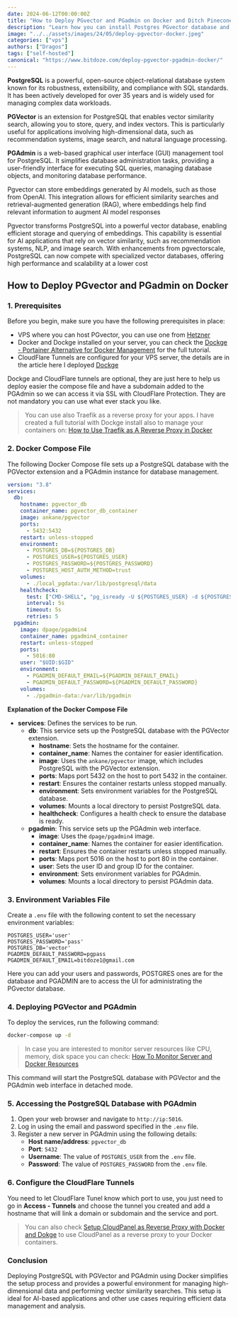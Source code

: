 ```yaml
---
date: 2024-06-12T00:00:00Z
title: "How to Deploy PGvector and PGadmin on Docker and Ditch Pinecone"
description: "Learn how you can install Postgres PGvector database and PGadmin on Docker Compose for your projects."
image: "../../assets/images/24/05/deploy-pgvector-docker.jpeg"
categories: ["vps"]
authors: ["Dragos"]
tags: ["self-hosted"]
canonical: "https://www.bitdoze.com/deploy-pgvector-pgadmin-docker/"
---
```



**PostgreSQL** is a powerful, open-source object-relational database system known for its robustness, extensibility, and compliance with SQL standards. It has been actively developed for over 35 years and is widely used for managing complex data workloads.

**PGVector** is an extension for PostgreSQL that enables vector similarity search, allowing you to store, query, and index vectors. This is particularly useful for applications involving high-dimensional data, such as recommendation systems, image search, and natural language processing.

**PGAdmin** is a web-based graphical user interface (GUI) management tool for PostgreSQL. It simplifies database administration tasks, providing a user-friendly interface for executing SQL queries, managing database objects, and monitoring database performance.

Pgvector can store embeddings generated by AI models, such as those from OpenAI. This integration allows for efficient similarity searches and retrieval-augmented generation (RAG), where embeddings help find relevant information to augment AI model responses

Pgvector transforms PostgreSQL into a powerful vector database, enabling efficient storage and querying of embeddings. This capability is essential for AI applications that rely on vector similarity, such as recommendation systems, NLP, and image search. With enhancements from pgvectorscale, PostgreSQL can now compete with specialized vector databases, offering high performance and scalability at a lower cost

## How to Deploy PGvector and PGadmin on Docker

<YouTubeEmbed
  url="https://www.youtube.com/embed/WSkP9EkBsh0"
  label="How to Deploy PGvector and PGadmin on Docker and Ditch Pinecone"
/>

### 1. Prerequisites

Before you begin, make sure you have the following prerequisites in place:

- VPS where you can host PGvector, you can use one from [Hetzner](https://go.bitdoze.com/hetzner)
- Docker and Dockge installed on your server, you can check the [Dockge - Portainer Alternative for Docker Management](https://www.bitdoze.com/dockge-install/) for the full tutorial.
- CloudFlare Tunnels are configured for your VPS server, the details are in the article here I deployed [Dockge](https://www.bitdoze.com/dockge-install/)

Dockge and CloudFlare tunnels are optional, they are just here to help us deploy easier the compose file and have a subdomain added to the PGAdmin so we can access it via SSL with CloudFlare Protection. They are not mandatory you can use what ever stack you like.

> You can use also Traefik as a reverse proxy for your apps. I have created a full tutorial with Dockge install also to manage your containers on: [How to Use Traefik as A Reverse Proxy in Docker](https://www.bitdoze.com/traefik-proxy-docker/)

### 2. Docker Compose File

The following Docker Compose file sets up a PostgreSQL database with the PGVector extension and a PGAdmin instance for database management.

```yaml
version: "3.8"
services:
  db:
    hostname: pgvector_db
    container_name: pgvector_db_container
    image: ankane/pgvector
    ports:
      - 5432:5432
    restart: unless-stopped
    environment:
      - POSTGRES_DB=${POSTGRES_DB}
      - POSTGRES_USER=${POSTGRES_USER}
      - POSTGRES_PASSWORD=${POSTGRES_PASSWORD}
      - POSTGRES_HOST_AUTH_METHOD=trust
    volumes:
      - ./local_pgdata:/var/lib/postgresql/data
    healthcheck:
      test: ["CMD-SHELL", "pg_isready -U ${POSTGRES_USER} -d ${POSTGRES_DB}"]
      interval: 5s
      timeout: 5s
      retries: 5
  pgadmin:
    image: dpage/pgadmin4
    container_name: pgadmin4_container
    restart: unless-stopped
    ports:
      - 5016:80
    user: "$UID:$GID"
    environment:
      - PGADMIN_DEFAULT_EMAIL=${PGADMIN_DEFAULT_EMAIL}
      - PGADMIN_DEFAULT_PASSWORD=${PGADMIN_DEFAULT_PASSWORD}
    volumes:
      - ./pgadmin-data:/var/lib/pgadmin
```

**Explanation of the Docker Compose File**

- **services**: Defines the services to be run.
  - **db**: This service sets up the PostgreSQL database with the PGVector extension.
    - **hostname**: Sets the hostname for the container.
    - **container_name**: Names the container for easier identification.
    - **image**: Uses the `ankane/pgvector` image, which includes PostgreSQL with the PGVector extension.
    - **ports**: Maps port 5432 on the host to port 5432 in the container.
    - **restart**: Ensures the container restarts unless stopped manually.
    - **environment**: Sets environment variables for the PostgreSQL database.
    - **volumes**: Mounts a local directory to persist PostgreSQL data.
    - **healthcheck**: Configures a health check to ensure the database is ready.
  - **pgadmin**: This service sets up the PGAdmin web interface.
    - **image**: Uses the `dpage/pgadmin4` image.
    - **container_name**: Names the container for easier identification.
    - **restart**: Ensures the container restarts unless stopped manually.
    - **ports**: Maps port 5016 on the host to port 80 in the container.
    - **user**: Sets the user ID and group ID for the container.
    - **environment**: Sets environment variables for PGAdmin.
    - **volumes**: Mounts a local directory to persist PGAdmin data.

### 3. Environment Variables File

Create a `.env` file with the following content to set the necessary environment variables:

```
POSTGRES_USER='user'
POSTGRES_PASSWORD='pass'
POSTGRES_DB='vector'
PGADMIN_DEFAULT_PASSWORD=pgpass
PGADMIN_DEFAULT_EMAIL=bitdoze1@gmail.com
```

Here you can add your users and passwords, POSTGRES ones are for the database and PGADMIN are to access the UI for administrating the PGvector database.

### 4. Deploying PGVector and PGAdmin

To deploy the services, run the following command:

```sh
docker-compose up -d
```

> In case you are interested to monitor server resources like CPU, memory, disk space you can check: [How To Monitor Server and Docker Resources](https://www.bitdoze.com/sever-monitoring/)

This command will start the PostgreSQL database with PGVector and the PGAdmin web interface in detached mode.

### 5. Accessing the PostgreSQL Database with PGAdmin

1. Open your web browser and navigate to `http://ip:5016`.
2. Log in using the email and password specified in the `.env` file.
3. Register a new server in PGAdmin using the following details:
   - **Host name/address**: `pgvector_db`
   - **Port**: `5432`
   - **Username**: The value of `POSTGRES_USER` from the `.env` file.
   - **Password**: The value of `POSTGRES_PASSWORD` from the `.env` file.

### 6. Configure the CloudFlare Tunnels

You need to let CloudFlare Tunel know which port to use, you just need to go in **Access - Tunnels** and choose the tunnel you created and add a hostname that will link a domain or subdomain and the service and port.

<Picture src={imag1} alt="Cloudflare Tunnel setup" />

> You can also check [Setup CloudPanel as Reverse Proxy with Docker and Dokge](https://www.bitdoze.com/cloudpanel-setup-dockge/) to use CloudPanel as a reverse proxy to your Docker containers.

### Conclusion

Deploying PostgreSQL with PGVector and PGAdmin using Docker simplifies the setup process and provides a powerful environment for managing high-dimensional data and performing vector similarity searches. This setup is ideal for AI-based applications and other use cases requiring efficient data management and analysis.
